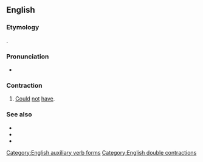 ==English==

===Etymology===
{{suffix|en|couldn't|'ve}}.

===Pronunciation===
* {{a|US}} {{IPA|en|/ˈkʊd(ə)n(t)ə(v)/}}

===Contraction===
{{head|en|contraction|head=[[could]][[n't|n’t]][['ve|’ve]]}}

# {{lb|en|nonstandard}} [[could|Could]] [[not]] [[have]].

===See also===
* {{l|en|shouldn't've}}
* {{l|en|wouldn't've}}
* {{l|en|oughtn't've}}

[[Category:English auxiliary verb forms]]
[[Category:English double contractions]]